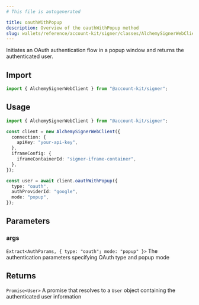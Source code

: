 ```yaml
---
# This file is autogenerated

title: oauthWithPopup
description: Overview of the oauthWithPopup method
slug: wallets/reference/account-kit/signer/classes/AlchemySignerWebClient/oauthWithPopup
---
```


Initiates an OAuth authentication flow in a popup window and returns the authenticated user.

## Import

```ts
import { AlchemySignerWebClient } from "@account-kit/signer";
```

## Usage

```ts
import { AlchemySignerWebClient } from "@account-kit/signer";

const client = new AlchemySignerWebClient({
  connection: {
    apiKey: "your-api-key",
  },
  iframeConfig: {
    iframeContainerId: "signer-iframe-container",
  },
});

const user = await client.oauthWithPopup({
  type: "oauth",
  authProviderId: "google",
  mode: "popup",
});
```

## Parameters

### args

`Extract<AuthParams, { type: "oauth"; mode: "popup" }>`
The authentication parameters specifying OAuth type and popup mode

## Returns

`Promise<User>`
A promise that resolves to a `User` object containing the authenticated user information
